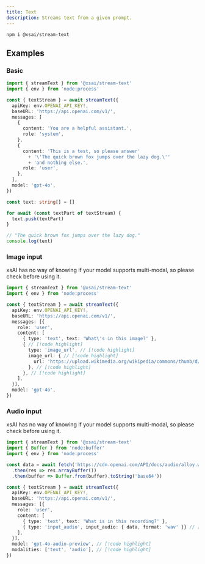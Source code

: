 ```yaml
---
title: Text
description: Streams text from a given prompt.
---
```



<PkgSizeBadge pkg="@xsai/stream-text" />

```package-install
npm i @xsai/stream-text
```

## Examples

### Basic

```ts twoslash
import { streamText } from '@xsai/stream-text'
import { env } from 'node:process'

const { textStream } = await streamText({
  apiKey: env.OPENAI_API_KEY!,
  baseURL: 'https://api.openai.com/v1/',
  messages: [
    {
      content: 'You are a helpful assistant.',
      role: 'system',
    },
    {
      content: 'This is a test, so please answer'
        + '\'The quick brown fox jumps over the lazy dog.\''
        + 'and nothing else.',
      role: 'user',
    },
  ],
  model: 'gpt-4o',
})

const text: string[] = []

for await (const textPart of textStream) {
  text.push(textPart)
}

// "The quick brown fox jumps over the lazy dog."
console.log(text)
```

### Image input

<Callout>
  xsAI has no way of knowing if your model supports multi-modal, so please check before using it.
</Callout>

```ts twoslash
import { streamText } from '@xsai/stream-text'
import { env } from 'node:process'

const { textStream } = await streamText({
  apiKey: env.OPENAI_API_KEY!,
  baseURL: 'https://api.openai.com/v1/',
  messages: [{
    role: 'user',
    content: [
      { type: 'text', text: 'What\'s in this image?' },
      { // [!code highlight]
        type: 'image_url', // [!code highlight]
        image_url: { // [!code highlight]
          url: 'https://upload.wikimedia.org/wikipedia/commons/thumb/d/dd/Gfp-wisconsin-madison-the-nature-boardwalk.jpg/2560px-Gfp-wisconsin-madison-the-nature-boardwalk.jpg', // [!code highlight]
        }, // [!code highlight]
      }, // [!code highlight]
    ],
  }],
  model: 'gpt-4o',
})
```

### Audio input

<Callout>
  xsAI has no way of knowing if your model supports multi-modal, so please check before using it.
</Callout>

```ts twoslash
import { streamText } from '@xsai/stream-text'
import { Buffer } from 'node:buffer'
import { env } from 'node:process'

const data = await fetch('https://cdn.openai.com/API/docs/audio/alloy.wav')
  .then(res => res.arrayBuffer())
  .then(buffer => Buffer.from(buffer).toString('base64'))

const { textStream } = await streamText({
  apiKey: env.OPENAI_API_KEY!,
  baseURL: 'https://api.openai.com/v1/',
  messages: [{
    role: 'user',
    content: [
      { type: 'text', text: 'What is in this recording?' },
      { type: 'input_audio', input_audio: { data, format: 'wav' }} // [!code highlight]
    ],
  }],
  model: 'gpt-4o-audio-preview', // [!code highlight]
  modalities: ['text', 'audio'], // [!code highlight]
})
```
